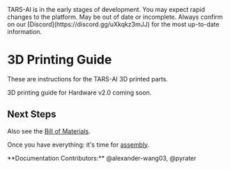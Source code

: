 
<Callout type="error" emoji="🚫">
TARS-AI is in the early stages of development. You may expect rapid changes to the platform.
</Callout>
<Callout type="warning" emoji="⚠️">
May be out of date or incomplete. Always confirm on our [Discord](https://discord.gg/uXkqkz3mJJ) for the most up-to-date information.
</Callout>

# 3D Printing Guide
These are instructions for the TARS-AI 3D printed parts.

3D printing guide for Hardware v2.0 coming soon.

## Next Steps
Also see the [Bill of Materials](/build/bom). 

Once you have everything: it's time for [assembly](/build/assemble).

<Callout type="default" emoji="👉">
  **Documentation Contributors:** @alexander-wang03, @pyrater
</Callout>
